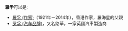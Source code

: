 '''羅孚'''可以是:

* [[羅孚_(作家)|羅孚 (作家)]]（1921年－2014年），香港作家，羅海星的父親
* [[罗孚_(汽车品牌)|罗孚 (汽车品牌)]]，又名路華，一家英國汽車製造商

{{disambig|CAT=二字罗姓人名消歧义|fu}}